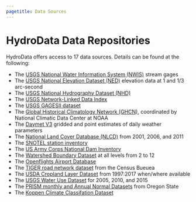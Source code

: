 ```yaml
---
pagetitle: Data Sources
---
```


# HydroData Data Repositories

HydroData offers access to 17 data sources. Details can be found at the following: 

  - The [ USGS National Water Information System (NWIS)](https://nwis.waterdata.usgs.gov/nwis) stream gages
  - The [ USGS National Elevation Dataset (NED)](http://ned.usgs.gov) elevation data at 1 and 1/3 arc-second
  - The [ USGS National Hydrography Dataset (NHD)](http://nhd.usgs.gov) 
  - The [ USGS Network-Linked Data Index](https://cida.usgs.gov/nldi/about) 
  - The [ USGS GAGESII dataset](https://water.usgs.gov/GIS/metadata/usgswrd/XML/gagesII_Sept2011.xml) 
  - The [ Global Historical Climatology Network (GHCN)](http://www.ncdc.noaa.gov/data-access/land-based-station-data/land-based-datasets/global-historical-climatology-network-ghcn), coordinated by National Climatic Data Center at NOAA
  - The [Daymet V3](https://daymet.ornl.gov/) gridded and point estimates of daily weather parameters
  - The [National Land Cover Database (NLCD)](https://www.mrlc.gov/) from 2001, 2006, and 2011
  - The [SNOTEL station inventory](https://www.wcc.nrcs.usda.gov/snow/)
  - The [US Army Corps National Dam Inventory](https://catalog.data.gov/dataset/national-inventory-of-dams)
  - The [Watershed Boundary Dataset](https://nhd.usgs.gov/userGuide/Robohelpfiles/NHD_User_Guide/Feature_Catalog/Watershed_Boundary_Dataset/Watershed_Boundary_Dataset.htm) at all levels from 2 to 12
  - The [Openflights Airport Database](https://openflights.org/data.html)
  - The [TIGER road network dataset](https://www.census.gov/geo/maps-data/data/tiger.html) from the Census Bueuea
  - The [USDA Cropland Layer Dataset](https://www.nass.usda.gov/Research_and_Science/Cropland/SARS1a.php) from 1997:2017 when/where available
  - The [USGS Water Use Dataset](https://water.usgs.gov/watuse/) for 2005, 2010, and 2015 
  - The [PRISM monthly and Annual Normal Datasets](http://prism.oregonstate.edu) from Oregon State
  - The [Koppen Climate Classifation Dataset](http://koeppen-geiger.vu-wien.ac.at/present.htm) 


